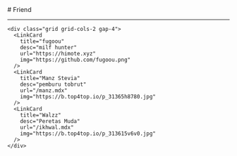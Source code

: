 
<BaseLayout title="Friend">
  <BaseCard title="Friend">
# Friend

---

    <div class="grid grid-cols-2 gap-4">
      <LinkCard
        title="fugoou"
        desc="milf hunter"
        url="https://himote.xyz"
        img="https://github.com/fugoou.png"
      />
      <LinkCard
        title="Manz Stevia"
        desc="pemburu tobrut"
        url="/manz.mdx"
        img="https://b.top4top.io/p_31365h8780.jpg"
      />
      <LinkCard
        title="Walzz"
        desc="Peretas Muda"
        url="/ikhwal.mdx"
        img="https://b.top4top.io/p_313615v6v0.jpg"
      />
    </div>

  </BaseCard>
</BaseLayout>
